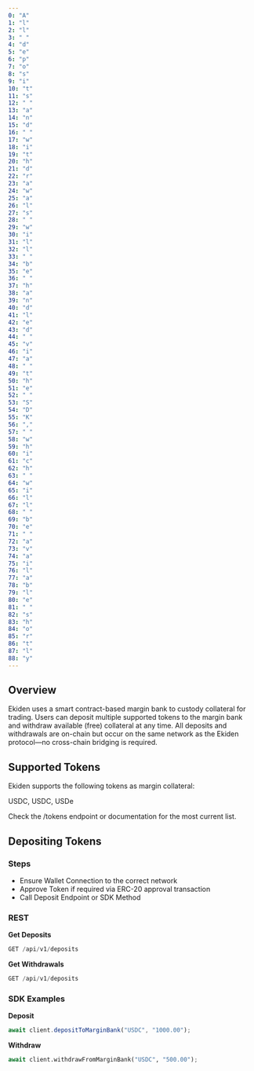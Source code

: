 ```yaml
---
0: "A"
1: "l"
2: "l"
3: " "
4: "d"
5: "e"
6: "p"
7: "o"
8: "s"
9: "i"
10: "t"
11: "s"
12: " "
13: "a"
14: "n"
15: "d"
16: " "
17: "w"
18: "i"
19: "t"
20: "h"
21: "d"
22: "r"
23: "a"
24: "w"
25: "a"
26: "l"
27: "s"
28: " "
29: "w"
30: "i"
31: "l"
32: "l"
33: " "
34: "b"
35: "e"
36: " "
37: "h"
38: "a"
39: "n"
40: "d"
41: "l"
42: "e"
43: "d"
44: " "
45: "v"
46: "i"
47: "a"
48: " "
49: "t"
50: "h"
51: "e"
52: " "
53: "S"
54: "D"
55: "K"
56: ","
57: " "
58: "w"
59: "h"
60: "i"
61: "c"
62: "h"
63: " "
64: "w"
65: "i"
66: "l"
67: "l"
68: " "
69: "b"
70: "e"
71: " "
72: "a"
73: "v"
74: "a"
75: "i"
76: "l"
77: "a"
78: "b"
79: "l"
80: "e"
81: " "
82: "s"
83: "h"
84: "o"
85: "r"
86: "t"
87: "l"
88: "y"
---
```


## Overview

Ekiden uses a smart contract-based margin bank to custody collateral for trading. Users can deposit multiple supported tokens to the margin bank and withdraw available (free) collateral at any time. All deposits and withdrawals are on-chain but occur on the same network as the Ekiden protocol—no cross-chain bridging is required.

## Supported Tokens

Ekiden supports the following tokens as margin collateral:

USDC, USDC, USDe

Check the /tokens endpoint or documentation for the most current list.

## Depositing Tokens

### Steps

- Ensure Wallet Connection to the correct network
- Approve Token if required via ERC-20 approval transaction
- Call Deposit Endpoint or SDK Method

### REST

**Get Deposits**

```ts
GET /api/v1/deposits
```

**Get Withdrawals**

```python
GET /api/v1/deposits
```

### SDK Examples

**Deposit**

```ts
await client.depositToMarginBank("USDC", "1000.00");
```

**Withdraw**

```python
await client.withdrawFromMarginBank("USDC", "500.00");
```